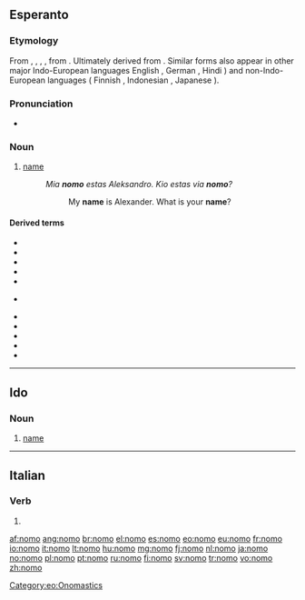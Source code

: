 {{also|nomò}}
==Esperanto==

===Etymology===
From {{etyl|fr|eo}} {{term|nom|lang=fr}}, {{etyl|it|eo}} {{term|nome|lang=it}}, {{etyl|pt|eo}} {{term|nome|lang=pt}}, {{etyl|es|eo}} {{term|nombre|lang=es}}, from {{etyl|la|eo}} {{term|nomen|nōmen|lang=la}}. Ultimately derived from {{proto|Indo-European|h₁nḗh₃mn̥|name|lang=eo}}. Similar forms also appear in other major Indo-European languages
English {{term|name|lang=en}}, German {{term|Name|lang=de}}, Hindi {{term|sc=Deva|नाम|tr=nām|lang=hi}}) and non-Indo-European languages ( Finnish {{term|nimi|lang=fi}}, Indonesian {{term|nama|lang=id}}, Japanese {{term|sc=Hira|なまえ|tr=namae|lang=ja}} ).

===Pronunciation===
* {{IPA|/ˈnomo/|lang=eo}}

===Noun===
{{eo-noun}}

# [[name]]
#: ''Mia '''nomo''' estas Aleksandro. Kio estas via '''nomo'''?''
#:: My '''name''' is Alexander. What is your '''name'''?

====Derived terms====
{{top2}}
* {{l|eo|baptonomo|gloss=[[Christian name]]}}
* {{l|eo|familinomo|gloss=[[family name]]}}
* {{l|eo|kaŝnomo|gloss=name used to hide one's identity, [[pseudonym]]}}
* {{l|eo|kromnomo|gloss=[[cognomen]]}}
* {{l|eo|moknomo|gloss=a derogatory nickname}}
* {{l|eo|neformala}} {{l|eo|nomo|gloss=informal name, [[nickname]]}}
{{mid2}}
* {{l|eo|nomi|gloss=to name something}}
* {{l|eo|patronomo|gloss=[[patronym]]}}
* {{l|eo|samnoma|gloss=having the same name, [[homonymous]]}}
* {{l|eo|sennoma|gloss=nameless}}
* {{l|eo|ŝercnomo|gloss=a joking nickname}}
{{bottom}}

[[Category:eo:Onomastics]]
{{eo BRO|2}}
{{Universala Vortaro}}

----

==Ido==

===Noun===
{{io-noun|nom}}

# [[name]]

----

==Italian==

===Verb===
{{head|it|verb form}}

# {{conjugation of|nomare||1|s|pres|ind|lang=it}}

[[af:nomo]]
[[ang:nomo]]
[[br:nomo]]
[[el:nomo]]
[[es:nomo]]
[[eo:nomo]]
[[eu:nomo]]
[[fr:nomo]]
[[io:nomo]]
[[it:nomo]]
[[lt:nomo]]
[[hu:nomo]]
[[mg:nomo]]
[[fj:nomo]]
[[nl:nomo]]
[[ja:nomo]]
[[no:nomo]]
[[pl:nomo]]
[[pt:nomo]]
[[ru:nomo]]
[[fi:nomo]]
[[sv:nomo]]
[[tr:nomo]]
[[vo:nomo]]
[[zh:nomo]]
